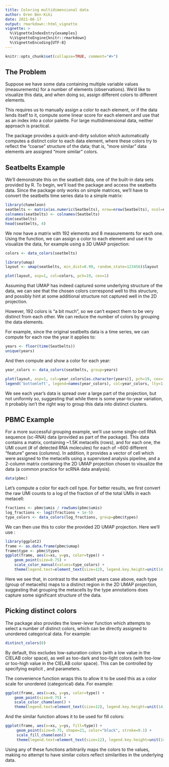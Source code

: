 ```yaml
---
title: Coloring multidimensional data
author: Oren Ben-Kiki
date: 2021-06-17
output: rmarkdown::html_vignette
vignette: >
  %\VignetteIndexEntry{examples}
  %\VignetteEngine{knitr::rmarkdown}
  %\VignetteEncoding{UTF-8}
---
```


```r
knitr::opts_chunk$set(collapse=TRUE, comment="#>")
```

## The Problem

Suppose we have some data containing multiple variable values (measurements) for a number of
elements (observations). We'd like to visualize this data, and when doing so, assign different
colors to different elements.

This requires us to manually assign a color to each element, or if the data lends itself to it,
compute some linear score for each element and use that as an index into a color palette. For large
multidimensional data, neither approach is practical.

The \code{chameleon} package provides a quick-and-dirty solution which automatically computes a
distinct color to each data element, where these colors try to reflect the "coarse" structure of the
data; that is, "more similar" data elements are assigned "more similar" colors.

## Seatbelts Example

We'll demonstrate this on the seatbelt data, one of the built-in data sets provided by R. To begin,
we'll load the \code{chameleon} package and access the seatbelts data. Since the package only works
on simple matrices, we'll have to convert the seatbelts time series data to a simple matrix:

```r
library(chameleon)
seatbelts <- matrix(as.numeric(Seatbelts), nrow=nrow(Seatbelts), ncol=ncol(Seatbelts))
colnames(seatbelts) <- colnames(Seatbelts)
dim(seatbelts)
head(seatbelts, 4)
```

We now have a matrix with 192 elements and 8 measurements for each one. Using the \code{data_colors}
function, we can assign a color to each element and use it to visualize the data, for example using
a 3D UMAP projection:

```r
colors <- data_colors(seatbelts)

library(umap)
layout <- umap(seatbelts, min_dist=0.99, random_state=123456)$layout

plot(layout, asp=1, col=colors, pch=19, cex=1)
```

Assuming that UMAP has indeed captured some underlying structure of the data, we can see that the
chosen colors correspond well to this structure, and possibly hint at some additional structure not
captured well in the 2D projection.

However, 192 colors is "a bit much", so we can't expect them to be very distinct from each other. We
can reduce the number of colors by grouping the data elements.

For example, since the original seatbelts data is a time series, we can compute for each row the
year it applies to:

```r
years <- floor(time(Seatbelts))
unique(years)
```

And then compute and show a color for each year:

```r
year_colors <- data_colors(seatbelts, group=years)

plot(layout, asp=1, col=year_colors[as.character(years)], pch=19, cex=1)
legend('bottomleft', legend=names(year_colors), col=year_colors, lty=1, lwd=3, cex=0.75)
```

We see each year's data is spread over a large part of the projection, but not uniformly so,
suggesting that while there is some year-to-year variation, it probably isn't the right way to group
this data into distinct clusters.

## PBMC Example

For a more successful grouping example, we'll use some single-cell RNA sequence (sc-RNA) data
(provided as part of the \code{chameleon} package). This data contains a \code{umis} matrix,
containing ~1.5K metacells (rows), and for each one, the UMI count (# of detected RNA molecules) for
each of ~600 different "feature" genes (columns). In addition, it provides a vector of cell
\code{types} which were assigned to the metacells using a supervised analysis pipeline, and a
\code{umap} 2-column matrix containing the 2D UMAP projection chosen to visualize the data (a common
practice for scRNA data analysis).


```r
data(pbmc)
```

Let's compute a color for each cell type. For better results, we first convert the raw UMI counts to
a log of the fraction of of the total UMIs in each metacell:

```r
fractions <- pbmc$umis / rowSums(pbmc$umis)
log_fractions <- log2(fractions + 1e-5)
type_colors <- data_colors(log_fractions, group=pbmc$types)
```

We can then use this to color the provided 2D UMAP projection. Here we'll use \code{ggplot2}:

```r
library(ggplot2)
frame <- as.data.frame(pbmc$umap)
frame$type <- pbmc$types
ggplot(frame, aes(x=xs, y=ys, color=type)) +
    geom_point(size=0.75) +
    scale_color_manual(values=type_colors) +
    theme(legend.text=element_text(size=12), legend.key.height=unit(14, 'pt'))
```

Here we see that, in contrast to the seatbelt years case above, each type (group of metacells) maps
to a distinct region in the 2D UMAP projection, suggesting that grouping the metacells by the type
annotations does capture some significant structure of the data.

## Picking distinct colors

The \code{chameleon} package also provides the lower-lever function \code{distinct_colors} which
attempts to select a number of distinct colors, which can be directly assigned to unordered
categorical data. For example:

```r
distinct_colors(8)
```

By default, this excludes low-saturation colors (with a low \code{hypot(a, b)} value in the CIELAB
color space), as well as too-dark and too-light colors (with too-low or too-high \code{l} value in
the CIELAB color space). This can be controlled by specifying explicit \code{minimal_saturation},
\code{minimal_lightness} and \code{maximal_lightness} parameters.

The \code{scale_color_chameleon} convenience function wraps this to allow it to be used this as a
\code{ggplot2} color scale for unordered (categorical) data. For example:

```r
ggplot(frame, aes(x=xs, y=ys, color=type)) +
    geom_point(size=0.75) +
    scale_color_chameleon() +
    theme(legend.text=element_text(size=12), legend.key.height=unit(14, 'pt'))
```

And the similar \code{scale_fill_chameleon} function allows it to be used for \code{ggplot2} fill
colors:

```r
ggplot(frame, aes(x=xs, y=ys, fill=type)) +
     geom_point(size=0.75, shape=21, color="black", stroke=0.1) +
     scale_fill_chameleon() +
     theme(legend.text=element_text(size=12), legend.key.height=unit(14, 'pt'))
```

Using any of these functions arbitrarily maps the colors to the values, making no attempt to have
similar colors reflect similarities in the underlying data.
